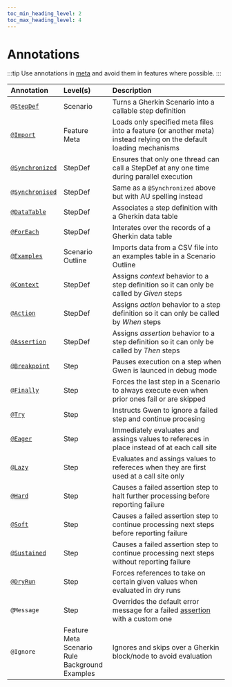 ```yaml
--- 
toc_min_heading_level: 2
toc_max_heading_level: 4
---
```


# Annotations

:::tip 
Use annotations in [meta](/docs/meta) and avoid them in features where possible.
:::

| Annotation                                                    | Level(s)                                                           | Description                                                                                                                          |
| :------------------------------------------------------------ | :----------------------------------------------------------------- | :----------------------------------------------------------------------------------------------------------------------------------- |
| [`@StepDef`](/docs/meta#stepdefs)                             | Scenario                                                           | Turns a Gherkin Scenario into a callable step definition                                                                             |
| [`@Import`](/docs/meta/load-strategies#import-strategy)       | Feature<br/>Meta                                                   | Loads only specified meta files into a feature (or another meta) instead relying on the default loading mechanisms                   |
| [`@Synchronized`](/docs/meta#synchronized-stepdefs)           | StepDef                                                            | Ensures that only one thread can call a StepDef at any one time during parallel execution                                            |
| [`@Synchronised`](/docs/meta#synchronized-stepdefs)           | StepDef                                                            | Same as a `@Synchronized` above but with AU spelling instead                                                                         |
| [`@DataTable`](/docs/advanced/data-tables)                    | StepDef                                                            | Associates a step definition with a Gherkin data table                                                                               |
| [`@ForEach`](/docs/advanced/data-tables)                      | StepDef                                                            | Interates over the records of a Gherkin data table                                                                                   |
| [`@Examples`](/docs/modes/data-driven#examples-annotation)    | Scenario Outline                                                   | Imports data from a CSV file into an examples table in a Scenario Outline                                                            |
| [`@Context`](/docs#behavioural-rules-and-semantics)           | StepDef                                                            | Assigns *context* behavior to a step definition so it can only be called by *Given* steps                                            |
| [`@Action`](/docs#behavioural-rules-and-semantics)            | StepDef                                                            | Assigns *action* behavior to a step definition so it can only be called by *When* steps                                              |
| [`@Assertion`](/docs#behavioural-rules-and-semantics)         | StepDef                                                            | Assigns *assertion* behavior to a step definition so it can only be called by *Then* steps                                           |
| [`@Breakpoint`](/docs/cli/repl#breakpoints)                   | Step                                                               | Pauses execution on a step when Gwen is launced in debug mode                                                                        |
| [`@Finally`](/docs/advanced/finally-steps#finally)            | Step                                                               | Forces the last step in a Scenario to always execute even when prior ones fail or are skipped                                        |
| [`@Try`](/docs/advanced/try-steps)                            | Step                                                               | Instructs Gwen to ignore a failed step and continue procesing                                                                        |
| [`@Eager`](/docs/advanced/eager-or-lazy#eager)                | Step                                                               | Immediately evaluates and assings values to refereces in place instead of at each call site                                          |
| [`@Lazy`](/docs/advanced/eager-or-lazy#lazy)                  | Step                                                               | Evaluates and assings values to refereces when they are first used at a call site only                                               |
| [`@Hard`](/docs/advanced/assertion#hard-assertions-default)   | Step                                                               | Causes a failed assertion step to halt further processing before reporting failure                                                   |
| [`@Soft`](/docs/advanced/assertion#soft-assertions)           | Step                                                               | Causes a failed assertion step to continue processing next steps before reporting failure                                            |
| [`@Sustained`](/docs/advanced/assertion#sustained-assertions) | Step                                                               | Causes a failed assertion step to continue processing next steps without reporting failure                                           |
| [`@DryRun`](/docs/modes/dry-runs#dryrun-annotations)          | Step                                                               | Forces references to take on certain given values when evaluated in dry runs                                                         |
| `@Message`                                                    | Step                                                               | Overrides the default error message for a failed [assertion](/docs/dsl/reference#text-ref-should-match-expression) with a custom one |
| `@Ignore`                                                     | Feature<br/>Meta<br/>Scenario<br/>Rule<br/>Background<br/>Examples | Ignores and skips over a Gherkin block/node to avoid evaluation                                                                      |
